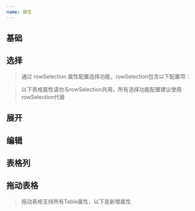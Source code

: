 ```yaml
---
name: 属性
---
```






## 基础

<Props of={Table} />

<Props of={Other} />


## 选择

> 通过 rowSelection 属性配置选择功能，rowSelection包含以下配置项：

<Props of={RowSelection} />

> 以下表格属性请勿与rowSelection共用，所有选择功能配置建议使用rowSelection代替

<Props of={Selection} />

## 展开

<Props of={Expandable} />

## 编辑

<Props of={Editable} />

## 表格列

<Props of={Column} />

## 拖动表格

> 拖动表格支持所有Table属性，以下是新增属性

<Props of={Draggable} />

